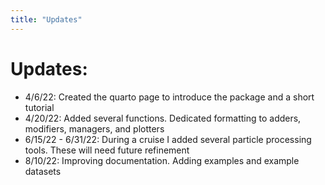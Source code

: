 ```yaml
---
title: "Updates"
---
```


# Updates:

-   4/6/22: Created the quarto page to introduce the package and a short tutorial
-   4/20/22: Added several functions. Dedicated formatting to adders, modifiers, managers, and plotters
-   6/15/22 - 6/31/22: During a cruise I added several particle processing tools. These will need future refinement
-   8/10/22: Improving documentation. Adding examples and example datasets
